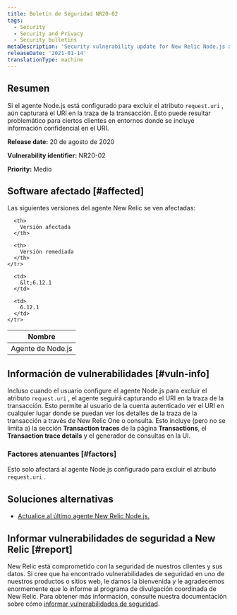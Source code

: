 ```yaml
---
title: Boletín de Seguridad NR20-02
tags:
  - Security
  - Security and Privacy
  - Security bulletins
metaDescription: 'Security vulnerability update for New Relic Node.js agent, August 20, 2020'
releaseDate: '2021-01-14'
translationType: machine
---
```


## Resumen

Si el agente Node.js está configurado para excluir el atributo `request.uri` , aún capturará el URI en la traza de la transacción. Esto puede resultar problemático para ciertos clientes en entornos donde se incluye información confidencial en el URI.

<DoNotTranslate>**Release date:**</DoNotTranslate> 20 de agosto de 2020

<DoNotTranslate>**Vulnerability identifier:**</DoNotTranslate> NR20-02

<DoNotTranslate>**Priority:**</DoNotTranslate> Medio

## Software afectado [#affected]

Las siguientes versiones del agente New Relic se ven afectadas:

<table>
  <thead>
    <tr>
      <th>
        Nombre
      </th>

      <th>
        Versión afectada
      </th>

      <th>
        Versión remediada
      </th>
    </tr>
  </thead>

  <tbody>
    <tr>
      <td>
        Agente de Node.js
      </td>

      <td>
        &lt;6.12.1
      </td>

      <td>
        6.12.1
      </td>
    </tr>
  </tbody>
</table>

## Información de vulnerabilidades [#vuln-info]

Incluso cuando el usuario configure el agente Node.js para excluir el atributo `request.uri` , el agente seguirá capturando el URI en la traza de la transacción. Esto permite al usuario de la cuenta autenticado ver el URI en cualquier lugar donde se puedan ver los detalles de la traza de la transacción a través de New Relic One o consulta. Esto incluye (pero no se limita a) la sección <DoNotTranslate>**Transaction traces**</DoNotTranslate> de la página <DoNotTranslate>**Transactions**</DoNotTranslate>, el <DoNotTranslate>**Transaction trace details**</DoNotTranslate> y el generador de consultas en la UI.

### Factores atenuantes [#factors]

Esto solo afectará al agente Node.js configurado para excluir el atributo `request.uri` .

## Soluciones alternativas

* [Actualice al último agente New Relic Node.js.](/docs/agents/nodejs-agent/installation-configuration/update-nodejs-agent)

## Informar vulnerabilidades de seguridad a New Relic [#report]

New Relic está comprometido con la seguridad de nuestros clientes y sus datos. Si cree que ha encontrado vulnerabilidades de seguridad en uno de nuestros productos o sitios web, le damos la bienvenida y le agradecemos enormemente que lo informe al programa de divulgación coordinada de New Relic. Para obtener más información, consulte nuestra documentación sobre cómo [informar vulnerabilidades de seguridad](/docs/security/new-relic-security/data-privacy/reporting-security-vulnerabilities).